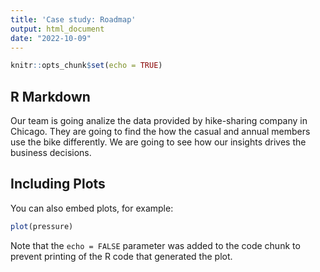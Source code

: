 ```yaml
---
title: 'Case study: Roadmap'
output: html_document
date: "2022-10-09"
---
```


```r
knitr::opts_chunk$set(echo = TRUE)
```

## R Markdown

Our team is going analize the data provided by hike-sharing company in Chicago. They are going to find the how the casual and annual members use the bike differently. We are going to see how our insights drives the business decisions.


## Including Plots

You can also embed plots, for example:

```r
plot(pressure)
```

Note that the `echo = FALSE` parameter was added to the code chunk to prevent printing of the R code that generated the plot.

